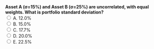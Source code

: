 ::: {.question-block}
<form onsubmit="event.preventDefault(); checkAnswer('module2_mcq_q37')" data-correct-answer="C">
<strong style="display: block;">Asset A (σ=15%) and Asset B (σ=25%) are uncorrelated, with equal weights. What is portfolio standard deviation?</strong>
<label><input type="radio" name="module2_mcq_q37" value="A"> A. 12.0%</label><br>
<label><input type="radio" name="module2_mcq_q37" value="B"> B. 15.0%</label><br>
<label><input type="radio" name="module2_mcq_q37" value="C"> C. 17.7%</label><br>
<label><input type="radio" name="module2_mcq_q37" value="D"> D. 20.0%</label><br>
<label><input type="radio" name="module2_mcq_q37" value="E"> E. 22.5%</label><br>
</form>
<div id="feedback-module2_mcq_q37" class="feedback" data-status="" style="display:none;">
✅ Correct: C. σp = √[(0.5²×0.15²)+(0.5²×0.25²)] = 17.7%.
</div>
:::
